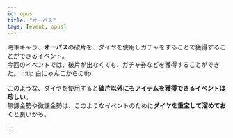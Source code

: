 ```yaml
---
id: opus
title: "オーパス"
tags: [event, opus]
---
```


海軍キャラ、**オーパス**の破片を、ダイヤを使用しガチャをすることで獲得することができるイベント。  
今回のイベントでは、破片が出なくても、ガチャ券などを獲得することができた。
:::tip 白にゃんこからのtip

このような、ダイヤを使用すると**破片以外にもアイテムを獲得できるイベントは珍しい**。  
無課金勢や微課金勢は、このようなイベントのために**ダイヤを重宝して溜めておく**と良いかも。

:::
